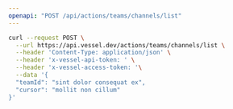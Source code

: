 ```yaml
---
openapi: "POST /api/actions/teams/channels/list"
---
```


<RequestExample>

```bash Request
curl --request POST \
  --url https://api.vessel.dev/actions/teams/channels/list \
  --header 'Content-Type: application/json' \
  --header 'x-vessel-api-token: ' \
  --header 'x-vessel-access-token: '\
  --data '{
  "teamId": "sint dolor consequat ex",
  "cursor": "mollit non cillum"
}'
```

</RequestExample>
